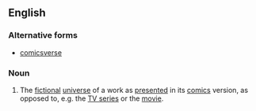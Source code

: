 ==English==

===Alternative forms===
* [[comicsverse]]

===Noun===
{{en-noun}}

# {{context|fandom}} The [[fictional]] [[universe]] of a work as [[present]]ed in its [[comics]] version, as opposed to, e.g. the [[TV series]] or the [[movie]].